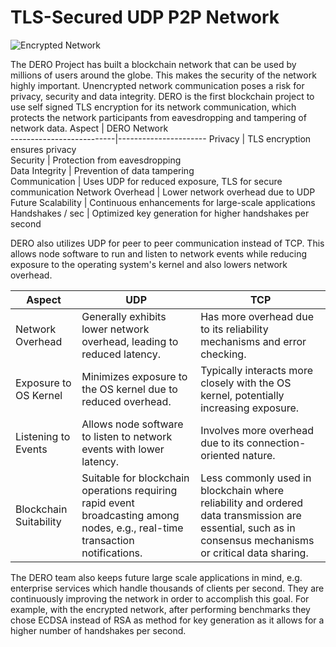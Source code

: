 
# TLS-Secured UDP P2P Network
![Encrypted Network](/assets/encrypted_network.jpeg)

The DERO Project has built a blockchain network that can be used by millions of users around the globe. This makes the security of the network highly important. Unencrypted network communication poses a risk for privacy, security and data integrity. DERO is the first blockchain project to use self signed TLS encryption for its network communication, which protects the network participants from eavesdropping and tampering of network data. 
Aspect                    | DERO Network         
--------------------------|----------------------
Privacy                   | TLS encryption ensures privacy        
Security                  | Protection from eavesdropping         
Data Integrity            | Prevention of data tampering          
Communication             | Uses UDP for reduced exposure, TLS for secure communication 
Network Overhead          | Lower network overhead due to UDP     
Future Scalability        | Continuous enhancements for large-scale applications 
Handshakes / sec    | Optimized key generation for higher handshakes per second 

DERO also utilizes UDP for peer to peer communication instead of TCP. This allows node software to run and listen to network events while reducing exposure to the operating system's kernel and also lowers network overhead. 

| Aspect                | UDP                                                       | TCP                                                       |
|-----------------------|-----------------------------------------------------------|-----------------------------------------------------------|
| Network Overhead      | Generally exhibits lower network overhead, leading to reduced latency. | Has more overhead due to its reliability mechanisms and error checking. |
| Exposure to OS Kernel | Minimizes exposure to the OS kernel due to reduced overhead. | Typically interacts more closely with the OS kernel, potentially increasing exposure. |
| Listening to Events   | Allows node software to listen to network events with lower latency. | Involves more overhead due to its connection-oriented nature. |
| Blockchain Suitability | Suitable for blockchain operations requiring rapid event broadcasting among nodes, e.g., real-time transaction notifications. | Less commonly used in blockchain where reliability and ordered data transmission are essential, such as in consensus mechanisms or critical data sharing. |


The DERO team also keeps future large scale applications in mind, e.g. enterprise services which handle thousands of clients per second. They are continuously improving the network in order to accomplish this goal. For example, with the encrypted network, after performing benchmarks they chose ECDSA instead of RSA as method for key generation as it allows for a higher number of handshakes per second. 



